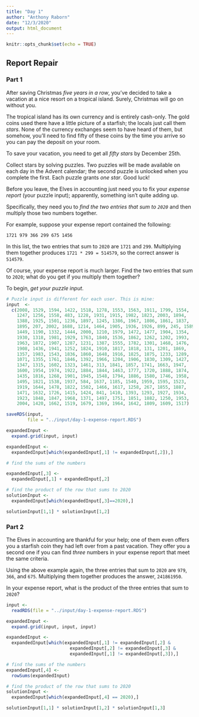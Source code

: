 ```yaml
---
title: "Day 1"
author: "Anthony Raborn"
date: "12/3/2020"
output: html_document
---
```


```r
knitr::opts_chunk$set(echo = TRUE)
```

## Report Repair
### Part 1

After saving Christmas *five years in a row*, you've decided to take a vacation at a nice resort on a tropical island. Surely, Christmas will go on without you.

The tropical island has its own currency and is entirely cash-only. The gold coins used there have a little picture of a starfish; the locals just call them _stars_. None of the currency exchanges seem to have heard of them, but somehow, you'll need to find fifty of these coins by the time you arrive so you can pay the deposit on your room.

To save your vacation, you need to get all _fifty stars_ by December 25th.

Collect stars by solving puzzles. Two puzzles will be made available on each day in the Advent calendar; the second puzzle is unlocked when you complete the first. Each puzzle grants _one star_. Good luck!

Before you leave, the Elves in accounting just need you to fix your *expense report* (your puzzle input); apparently, something isn't quite adding up.

Specifically, they need you to *find the two entries that sum to `2020`* and then multiply those two numbers together.

For example, suppose your expense report contained the following:

`1721
979
366
299
675
1456`

In this list, the two entries that sum to `2020` are `1721` and `299`. Multiplying them together produces `1721 * 299 = 514579`, so the correct answer is `514579`.

Of course, your expense report is much larger. Find the two entries that sum to `2020`; what do you get if you multiply them together?

To begin, *get your puzzle input*.

```r
# Puzzle input is different for each user. This is mine:
input  <-
  c(2008, 1529, 1594, 1422, 1518, 1278, 1553, 1563, 1911, 1799, 1554, 
    1247, 1256, 1558, 483, 1228, 1931, 1915, 1982, 1823, 2003, 1894, 
    1388, 1925, 1501, 1236, 1897, 1245, 1386, 1967, 1806, 1861, 1837, 
    1895, 207, 2002, 1688, 1214, 1464, 1905, 1936, 1926, 899, 245, 1589, 
    1449, 1190, 1332, 1444, 2000, 1210, 1979, 1472, 1477, 1904, 1354, 
    1930, 1318, 1981, 1929, 1763, 1840, 1536, 1862, 1262, 1202, 1993, 
    1963, 1872, 1907, 1287, 1231, 1387, 1555, 1782, 1301, 1468, 1476,
    1908, 1436, 1941, 1252, 1824, 1910, 1817, 1818, 131, 1201, 1869, 
    1357, 1983, 1543, 1836, 1860, 1648, 1916, 1825, 1875, 1233, 1289, 
    1071, 1355, 1761, 1846, 1392, 1966, 1204, 1906, 1830, 1309, 1427, 
    1347, 1315, 1602, 1323, 1461, 313, 1841, 1857, 1741, 1663, 1947,
    1600, 1954, 1974, 1922, 1884, 1844, 1463, 1777, 1720, 1888, 1874, 
    1435, 1816, 1268, 1901, 1945, 1548, 1794, 1886, 1580, 1746, 1958, 
    1495, 1821, 1538, 1937, 584, 1637, 1185, 1540, 1959, 1595, 1523, 
    1919, 1644, 1478, 1822, 1502, 1466, 1617, 1258, 267, 1855, 1887, 
    1471, 1632, 1726, 1415, 1424, 841, 1410, 1393, 1293, 1927, 1934, 
    1923, 1848, 1847, 1968, 1371, 1497, 1751, 1851, 1882, 1250, 1953, 
    2004, 1420, 1662, 1519, 1679, 1369, 1964, 1642, 1809, 1609, 1517)

saveRDS(input,
        file = "../input/day-1-expense-report.RDS")

expandedInput <-
  expand.grid(input, input)

expandedInput <-
  expandedInput[which(expandedInput[,1] != expandedInput[,2]),]

```

```r
# find the sums of the numbers

expandedInput[,3] <-
  expandedInput[,1] + expandedInput[,2]

# find the product of the row that sums to 2020
solutionInput <-
  expandedInput[which(expandedInput[,3]==2020),]

solutionInput[1,1] * solutionInput[1,2]
```


### Part 2

The Elves in accounting are thankful for your help; one of them even offers you a starfish coin they had left over from a past vacation. They offer you a second one if you can find *three* numbers in your expense report that meet the same criteria.

Using the above example again, the three entries that sum to `2020` are `979`, `366`, and `675`. Multiplying them together produces the answer, `241861950`.

In your expense report, what is the product of the three entries that sum to `2020`?

```r
input <-
  readRDS(file = "../input/day-1-expense-report.RDS")

expandedInput <-
  expand.grid(input, input, input)

expandedInput <-
  expandedInput[which(expandedInput[,1] != expandedInput[,2] &
                        expandedInput[,2] != expandedInput[,3] &
                        expandedInput[,1] != expandedInput[,3]),]
```

```r
# find the sums of the numbers
expandedInput[,4] <-
  rowSums(expandedInput)

# find the product of the row that sums to 2020
solutionInput <-
  expandedInput[which(expandedInput[,4] == 2020),]

solutionInput[1,1] * solutionInput[1,2] * solutionInput[1,3]
```

